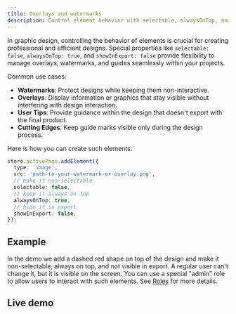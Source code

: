 ```yaml
---
title: Overlays and watermarks
description: Control element behavior with selectable, alwaysOnTop, and showInExport
---
```


In graphic design, controlling the behavior of elements is crucial for creating professional and efficient designs. Special properties like `selectable: false`, `alwaysOnTop: true`, and `showInExport: false` provide flexibility to manage overlays, watermarks, and guides seamlessly within your projects.

Common use cases:

- **Watermarks**: Protect designs while keeping them non-interactive.
- **Overlays**: Display information or graphics that stay visible without interfering with design interaction.
- **User Tips**: Provide guidance within the design that doesn't export with the final product.
- **Cutting Edges**: Keep guide marks visible only during the design process.

Here is how you can create such elements:

```ts
store.activePage.addElement({
  type: 'image',
  src: 'path-to-your-watermark-or-overlay.png',
  // make it non-selectable
  selectable: false,
  // keep it always on top
  alwaysOnTop: true,
  // hide it in export
  showInExport: false,
});
```

## Example

In the demo we add a dashed red shape on top of the design and make it non-selectable, always on top, and not visible in export. A regular user can't change it, but it is visible on the screen. You can use a special "admin" role to allow users to interact with such elements. See [Roles](/docs/user-roles) for more details.

## Live demo

<Sandbox github="polotno-project/polotno-site/tree/source/examples/polotno-overlay" />


